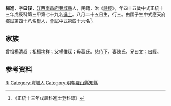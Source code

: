 {{明清人物信息框
| 姓名 = 楊進
| 原名 =
| 圖片名稱= 
| 圖片大小 =
| 圖片說明 = 
| 最高職務 =
| 國家 = 大明 
| 爵位 =
| 籍貫 = [[江西|江西]][[南昌府|南昌府]][[豐城縣|豐城縣]]
| 族裔 = 
| 旗籍 = 
| 字號 = 
| 諡號 =
| 出生日期 = 八月二十五日
| 出生地點 =
| 逝世日期 = 
| 逝世地點 =
| 墓葬 =
| 配偶 = 陳氏
| 親屬 = 曾祖[[楊清叔|楊清叔]]，祖[[楊均祥|楊均祥]]，父[[楊惟琛|楊惟琛]]，母葛氏
| 出身 =
* 正統十三年戊辰科進士
| 經歷 =
| 著作 =  
*
*
*
}}
'''楊進'''{{BD|1404年||1463年||}}，字'''曰俊'''，[[江西|江西]][[南昌府|南昌府]][[豐城縣|豐城縣]]人，民籍，治《[[詩經|詩經]]》，年四十五歲中式正統十三年戊辰科第三甲第七十九名[[進士|進士]]。八月二十五日生，行三。由國子生中式應天府[[鄉試|鄉試]]第四十八名[[舉人|舉人]]，[[會試|會試]]中式第四十六名<ref>《正統十三年戊辰科進士登科錄》</ref>。

== 家族 ==
曾祖[[楊清叔|楊清叔]]；祖[[楊均祥|楊均祥]]；父[[楊惟琛|楊惟琛]]；母葛氏。[[慈侍下|慈侍下]]，妻陳氏，兄曰文；曰經。

== 参考资料 ==
{{reflist}}

{{start box}}
{{s-off}}
{{s-before|[[劉恆_(監生)|劉恆]]}}
{{s-title|明朝羅山縣知縣|正統年間}}
{{s-vacant|不詳|next=[[馬文徵|馬文徵]]}}
{{end box}}

{{明朝人物小作品}}
{{正統十三年戊辰科殿试金榜}}

{{Authority control}}
{{DEFAULTSORT:Yang杨}}
[[Category:楊姓|Ri]]
[[Category:豐城人|Category:豐城人]]
[[Category:明朝羅山縣知縣|Category:明朝羅山縣知縣]]